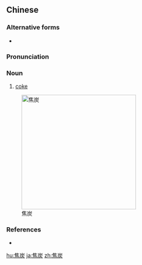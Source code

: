 ==Chinese==
{{zh-forms}}

===Alternative forms===
* {{zh-l|焦碳}}

===Pronunciation===
{{zh-pron
|m=jiāotàn
|c=ziu1 taan3
|cat=n
}}

===Noun===
{{zh-noun}}

# [[coke]] {{gloss|coal product}}

[[Image:Koks Brennstoff.jpg|300px|thumb|right|焦炭]]

===References===
* {{pedialite|Coke (fuel)}}

{{zh-cat|Advanced}}

[[hu:焦炭]]
[[ja:焦炭]]
[[zh:焦炭]]